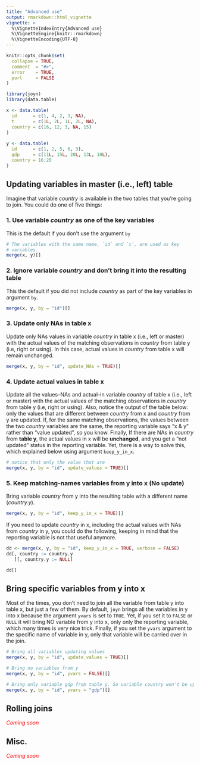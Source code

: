 ```yaml
---
title: "Advanced use"
output: rmarkdown::html_vignette
vignette: >
  %\VignetteIndexEntry{Advanced use}
  %\VignetteEngine{knitr::rmarkdown}
  %\VignetteEncoding{UTF-8}
---
```


```r
knitr::opts_chunk$set(
  collapse = TRUE,
  comment  = "#>", 
  error    = TRUE, 
  purl     = FALSE
)
```

```r
library(joyn)
library(data.table)

x <- data.table(
  id      = c(1, 4, 2, 3, NA),
  t       = c(1L, 2L, 1L, 2L, NA),
  country = c(16, 12, 3, NA, 15)
)
  
y <- data.table(
  id      = c(1, 2, 5, 6, 3),
  gdp     = c(11L, 15L, 20L, 13L, 10L),
  country = 16:20
)

```

## Updating variables in master (i.e., left) table

Imagine that variable *country* is available in the two tables that you're going
to join. You could do one of five things:

### 1. Use variable *country* as one of the key variables

This is the default if you don't use the argument `by`

```r
# The variables with the same name, `id` and `x`, are used as key
# variables.
merge(x, y)[]
```

### 2. Ignore variable *country* and don't bring it into the resulting table

This the default if you did not include *country* as part of the key variables
in argument `by`.

```r
merge(x, y, by = "id")[]
```

### 3. Update only NAs in table x 

Update only NAs values in variable *country* in table x (i.e., left or master)
with the actual values of the matching observations in *country* from table y
(i.e, right or using). In this case, actual values in *country* from table x
will remain unchanged.

```r
merge(x, y, by = "id", update_NAs = TRUE)[]
```

### 4. Update actual values in table x

Update all the values--NAs and actual--in variable *country* of table x (i.e.,
left or master) with the actual values of the matching observations in *country*
from table y (i.e, right or using). Also, notice the output of the table below:
only the values that are different between *country* from x and *country* from y
are updated. If, for the same matching observations, the values between the two
*country* variables are the same, the reporting variable says "x & y" rather
than "value updated", so you know. Finally, If there are NAs in *country* from
**table y**, the actual values in x will be **unchanged**, and you get a "not
updated" status in the reporting variable. Yet, there is a way to solve this,
which explained below using argument `keep_y_in_x`.

```r
# notice that only the value that are 
merge(x, y, by = "id", update_values = TRUE)[]
```

### 5. Keep matching-names variables from y into x (No update)

Bring variable *country* from y into the resulting table with a different name
(*country.y*).

```r
merge(x, y, by = "id", keep_y_in_x = TRUE)[]
```

If you need to update *country* in x, including the actual values with NAs from
*country* in y, you could do the following, keeping in mind that the reporting
variable is not that useful anymore.

```r
dd <- merge(x, y, by = "id", keep_y_in_x = TRUE, verbose = FALSE)
dd[, country := country.y
   ][, country.y := NULL]

dd[]
```

## Bring specific variables from y into x

Most of the times, you don't need to join all the variable from table y into
table x, but just a few of them. By default, `joyn` brings all the variables in
y into x because the argument `yvars` is set to `TRUE`. Yet, if you set it to
`FALSE` or `NULL` it will bring NO variable from y into x, only only the
reporting variable, which many times is very nice trick. Finally, if you set the
`yvars` argument to the specific name of variable in y, only that variable will
be carried over in the join.

```r
# Bring all variables updating values
merge(x, y, by = "id", update_values = TRUE)[]

# Bring no variables from y
merge(x, y, by = "id", yvars = FALSE)[]

# Bring only variable gdp from table y. So variable country won't be updated either because table y is filtered before the coparison of variables is done. 
merge(x, y, by = "id", yvars = "gdp")[]
```

## Rolling joins

[*Coming soon*]{style="color:red"}

## Misc.

[*Coming soon*]{style="color:red"}
